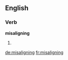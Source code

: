 ==English==

===Verb===
'''misaligning'''

# {{present participle of|misalign}}

[[de:misaligning]]
[[fr:misaligning]]